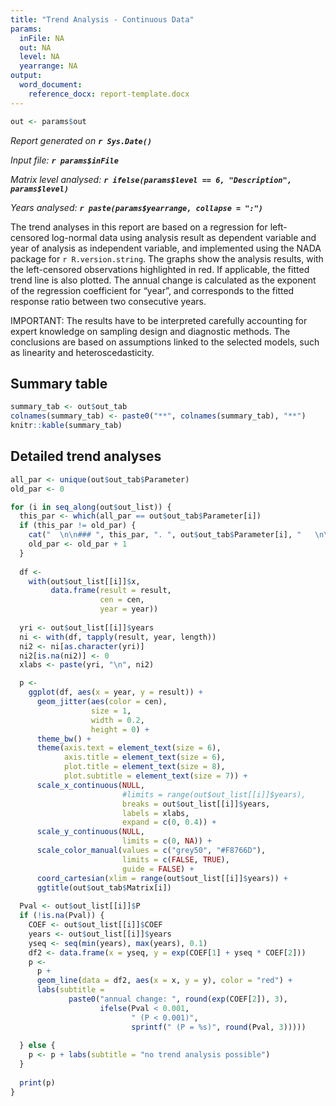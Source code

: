 ```yaml
---
title: "Trend Analysis - Continuous Data"
params:
  inFile: NA
  out: NA
  level: NA
  yearrange: NA
output:
  word_document:
    reference_docx: report-template.docx
---
```


```r
out <- params$out
```

_Report generated on **`r Sys.Date()`**_

_Input file: **`r params$inFile`**_

_Matrix level analysed: **`r ifelse(params$level == 6, "Description", params$level)`**_

_Years analysed: **`r paste(params$yearrange, collapse = ":")`**_

The trend analyses in this report are based on a regression for left-censored log-normal data using analysis result as dependent variable and year of analysis as independent variable, and implemented using the NADA package for `r R.version.string`. The graphs show the analysis results, with the left-censored observations highlighted in red. If applicable, the fitted trend line is also plotted. The annual change is calculated as the exponent of the regression coefficient for "year", and corresponds to the fitted response ratio between two consecutive years.

IMPORTANT: The results have to be interpreted carefully accounting for expert knowledge on sampling design and diagnostic methods. The conclusions are based on assumptions linked to the selected models, such as linearity and heteroscedasticity.

## Summary table

```r
summary_tab <- out$out_tab
colnames(summary_tab) <- paste0("**", colnames(summary_tab), "**")
knitr::kable(summary_tab)
```

## Detailed trend analyses

```r
all_par <- unique(out$out_tab$Parameter)
old_par <- 0

for (i in seq_along(out$out_list)) {
  this_par <- which(all_par == out$out_tab$Parameter[i])
  if (this_par != old_par) {
    cat("  \n\n### ", this_par, ". ", out$out_tab$Parameter[i], "   \n\n", sep = "")
    old_par <- old_par + 1
  }
  
  df <-
    with(out$out_list[[i]]$x,
         data.frame(result = result,
                    cen = cen,
                    year = year))
  
  yri <- out$out_list[[i]]$years
  ni <- with(df, tapply(result, year, length))
  ni2 <- ni[as.character(yri)]
  ni2[is.na(ni2)] <- 0
  xlabs <- paste(yri, "\n", ni2)

  p <-
    ggplot(df, aes(x = year, y = result)) +
      geom_jitter(aes(color = cen),
                  size = 1,
                  width = 0.2,
                  height = 0) +
      theme_bw() +
      theme(axis.text = element_text(size = 6),
            axis.title = element_text(size = 6),
            plot.title = element_text(size = 8),
            plot.subtitle = element_text(size = 7)) +
      scale_x_continuous(NULL,
                         #limits = range(out$out_list[[i]]$years),
                         breaks = out$out_list[[i]]$years,
                         labels = xlabs,
                         expand = c(0, 0.4)) +
      scale_y_continuous(NULL,
                         limits = c(0, NA)) +
      scale_color_manual(values = c("grey50", "#F8766D"),
                         limits = c(FALSE, TRUE),
                         guide = FALSE) +
      coord_cartesian(xlim = range(out$out_list[[i]]$years)) +
      ggtitle(out$out_tab$Matrix[i])
  
  Pval <- out$out_list[[i]]$P
  if (!is.na(Pval)) {
    COEF <- out$out_list[[i]]$COEF
    years <- out$out_list[[i]]$years
    yseq <- seq(min(years), max(years), 0.1)
    df2 <- data.frame(x = yseq, y = exp(COEF[1] + yseq * COEF[2]))
    p <-
      p +
      geom_line(data = df2, aes(x = x, y = y), color = "red") +
      labs(subtitle =
             paste0("annual change: ", round(exp(COEF[2]), 3),
                    ifelse(Pval < 0.001,
                           " (P < 0.001)",
                           sprintf(" (P = %s)", round(Pval, 3)))))
    
  } else {
    p <- p + labs(subtitle = "no trend analysis possible")
  }
  
  print(p)
}
```
